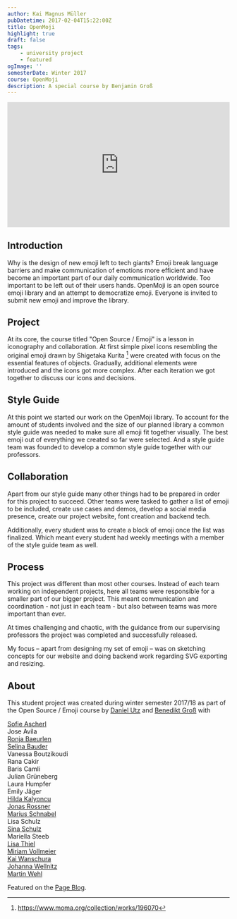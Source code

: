 ```yaml
---
author: Kai Magnus Müller
pubDatetime: 2017-02-04T15:22:00Z
title: OpenMoji
highlight: true
draft: false
tags:
    - university project
    - featured
ogImage: ''
semesterDate: Winter 2017
course: OpenMoji
description: A special course by Benjamin Groß
---
```



<div style="padding:56.25% 0 0 0;position:relative;">
	<iframe
		src="https://www.openmoji.org/library/"
		frameborder="0"
		style="position:absolute;top:0;left:0;width:100%;height:100%; border:1px solid var(--color-text); background:white"></iframe>
</div>

## Introduction

Why is the design of new emoji left to tech giants?
Emoji break language barriers and make communication of emotions more efficient and have become an important part of our daily communication worldwide. Too important to be left out of their users hands. OpenMoji is an open source emoji library and an attempt to democratize emoji. Everyone is invited to submit new emoji and improve the library.

## Project

At its core, the course titled "Open Source / Emoji" is a lesson in iconography and collaboration. At first simple pixel icons resembling the original emoji drawn by Shigetaka Kurita [^1] were created with focus on the essential features of objects. Gradually, additional elements were introduced and the icons got more complex. After each iteration we got together to discuss our icons and decisions.

<Figure
	alt="Drawing pixel icons sharpens perception of the most essential parts of objects. Next up: black and white vector icons with less restrictions on dimensions and vector icons with color. To the right the official light bulb emoji adhering to our style guide. (Not created by me.)"
	src="https://res.cloudinary.com/dm3a0qioc/image/upload/v1678049688/emoji-stages-2_xczbpp.png"
	aspectRatio="2880:720"></Figure>

## Style Guide

At this point we started our work on the OpenMoji library. To account for the amount of students involved and the size of our planned library a common style guide was needed to make sure all emoji fit together visually. The best emoji out of everything we created so far were selected. And a style guide team was founded to develop a common style guide together with our professors.

## Collaboration

Apart from our style guide many other things had to be prepared in order for this project to succeed. Other teams were tasked to gather a list of emoji to be included, create use cases and demos, develop a social media presence, create our project website, font creation and backend tech.

Additionally, every student was to create a block of emoji once the list was finalized. Which meant every student had weekly meetings with a member of the style guide team as well.

## Process

This project was different than most other courses. Instead of each team working on independent projects, here all teams were responsible for a smaller part of our bigger project. This meant communication and coordination - not just in each team - but also between teams was more important than ever.

At times challenging and chaotic, with the guidance from our supervising professors the project was completed and successfully released.

My focus – apart from designing my set of emoji – was on sketching concepts for our website and doing backend work regarding SVG exporting and resizing.

## About

This student project was created during winter semester 2017/18 as part of the Open Source / Emoji course by [Daniel Utz](http://www.danielutz.de) and [Benedikt Groß](http://benedikt-gross.de) with

[Sofie Ascherl](https://www.behance.net/sofieasche36e2)  
Jose Avila  
[Ronja Baeurlen](https://ronjabaeurlen.myportfolio.com)  
[Selina Bauder](http://selinabauder.de)  
Vanessa Boutzikoudi  
Rana Cakir  
Baris Camli  
Julian Grüneberg  
Laura Humpfer  
Emily Jäger  
[Hilda Kalyoncu](http://hilda-kalyoncu.de)  
[Jonas Rossner](http://info.jonasrossner.de/)  
[Marius Schnabel](http://marius-schnabel.de/)  
Lisa Schulz  
[Sina Schulz](http://www.skschulz.com)  
Mariella Steeb  
[Lisa Thiel](https://lisathiel.wixsite.com/portfolio)  
[Miriam Vollmeier](http://www.miriamvollmeier.com)  
[Kai Wanschura](http://www.kaiwanschura.de)  
[Johanna Wellnitz](http://johannawellnitz.de)  
[Martin Wehl](http://martinwehl.de)

Featured on the [Page Blog](https://page-online.de/kreation/sollte-man-das-design-von-emojis-google-apple-co-ueberlassen/).

[^1]: https://www.moma.org/collection/works/196070
